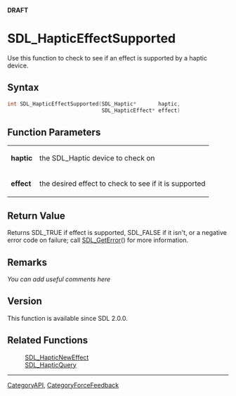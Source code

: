 <span color="red">'''DRAFT'''</span>

= SDL_HapticEffectSupported =
Use this function to check to see if an effect is supported by a haptic device.


== Syntax ==
<syntaxhighlight lang='c++'>
int SDL_HapticEffectSupported(SDL_Haptic*       haptic,
                              SDL_HapticEffect* effect)
</syntaxhighlight>

== Function Parameters ==
{|
|'''haptic'''
|the SDL_Haptic device to check on <!-- query --> 
|-
|'''effect'''
|the desired effect to check to see if it is supported
|}

== Return Value ==
Returns SDL_TRUE if effect is supported, SDL_FALSE if it isn't, or a negative error code on failure; call [[SDL_GetError]]() for more information.

== Remarks ==
''You can add useful comments here''

== Version ==
This function is available since SDL 2.0.0.

== Related Functions ==
:[[SDL_HapticNewEffect]]
:[[SDL_HapticQuery]]

----
[[CategoryAPI]], [[CategoryForceFeedback]]
